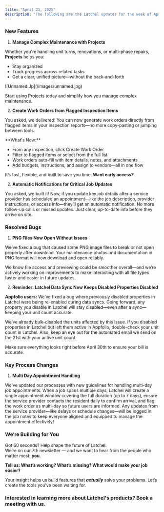 ```yaml
---
title: "April 21, 2025"
description: "The following are the Latchel updates for the week of April 21, 2025."
---
```


### **New Features**

1. **Manage Complex Maintenance with Projects**

Whether you're handling unit turns, renovations, or multi-phase repairs, **Projects** helps you:

- Stay organized
- Track progress across related tasks
- Get a clear, unified picture—without the back-and-forth

<Frame>
  ![Unnamed Jp](/images/unnamed.jpg)
</Frame>

Start using Projects today and simplify how you manage complex maintenance.

2. **Create Work Orders from Flagged Inspection Items**

You asked, we delivered\! You can now generate work orders directly from flagged items in your inspection reports—no more copy-pasting or jumping between tools.

<Check>
  **What's New:**

  - From any inspection, click Create Work Order
  - Filter to flagged items or select from the full list
  - Work orders auto-fill with item details, notes, and attachments
  - Add budgets, instructions, and assign to vendors—all in one flow
</Check>

It’s fast, flexible, and built to save you time. **Want early access?**

<CardGroup cols={2}>
  <Card title="Sign up to have Inspections enabled today!" icon="file-pen" iconType="duotone" color="#ff9b8a" horizontal href="https://latchel.typeform.com/to/kOnrkZ3s">
    
  </Card>
</CardGroup>

2. **Automatic Notifications for Critical Job Updates**

You asked, we built it\! Now, if you update key job details after a service provider has scheduled an appointment—like the job description, provider instructions, or access info—they’ll get an automatic notification. No more follow-up calls or missed updates. Just clear, up-to-date info before they arrive on site.

### **Resolved Bugs**

1. **PNG Files Now Open Without Issues**

We’ve fixed a bug that caused some PNG image files to break or not open properly after download. Your maintenance photos and documentation in PNG format will now download and open reliably.

We know file access and previewing could be smoother overall—and we’re actively working on improvements to make interacting with all file types faster and easier in future updates.

2. **Reminder: Latchel Data Sync Now Keeps Disabled Properties Disabled**

**Appfolio users:** We’ve fixed a bug where previously disabled properties in Latchel were being re-enabled during data syncs. Going forward, any property you disable in Latchel will stay disabled—even after a sync—keeping your unit count accurate.

We’ve already bulk-disabled the units affected by this issue. If you disabled properties in Latchel but left them active in Appfolio, double-check your unit count in Latchel. Also, keep an eye out for the automated email we send on the 21st with your active unit count.

Make sure everything looks right before April 30th to ensure your bill is accurate.

### **Key Process Changes**

1. **Multi Day Appointment Handling**

We’ve updated our processes with new guidelines for handling multi-day job appointments. When a job spans multiple days, Latchel will create a single appointment window covering the full duration (up to 7 days), ensure the service provider contacts the resident daily to confirm arrival, and flag the work order as multi-day so future users are informed. Any updates from the service provider—like delays or schedule changes—will be logged in the job notes to keep everyone aligned and equipped to manage the appointment effectively\!

### **We’re Building for You**

Got 60 seconds? Help shape the future of Latchel.\
We’re on our 7th newsletter — and we want to hear from the people who matter most: **you**.

**Tell us: What’s working? What’s missing? What would make your job easier?**

<CardGroup cols={2}>
  <Card title="Share your feedback here — it’s quick and impactful." icon="message-pen" iconType="duotone" color="#ff9b8a" horizontal href="https://forms.gle/fndzwWLczhkWjBQc8">
    
  </Card>
</CardGroup>

Your insight helps us build features that **_actually_** solve your problems. Let’s create the tools you’ve been waiting for.

### **Interested in learning more about Latchel's products? Book a meeting with us.**

<CardGroup cols={2}>
  <Card title="Get a Demo" icon="comments-question-check" iconType="duotone" color="#ff9b8a" horizontal href="https://latchel.com/demo-request-releases/">
    
  </Card>
</CardGroup>